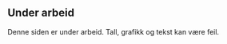 ::: {.callout-important collapse="false"}
## Under arbeid

Denne siden er under arbeid. Tall, grafikk og tekst kan være feil.

:::
